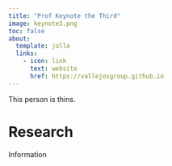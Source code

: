 ```yaml
---
title: "Prof Keynote the Third"
image: keynote3.png
toc: false
about:
  template: jolla
  links:
    - icon: link
      text: website
      href: https://vallejosgroup.github.io
---
```


This person is thins.

# Research

Information

